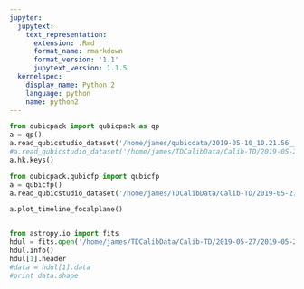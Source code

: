 ```yaml
---
jupyter:
  jupytext:
    text_representation:
      extension: .Rmd
      format_name: rmarkdown
      format_version: '1.1'
      jupytext_version: 1.1.5
  kernelspec:
    display_name: Python 2
    language: python
    name: python2
---
```


```python
from qubicpack import qubicpack as qp
a = qp() 
a.read_qubicstudio_dataset('/home/james/qubicdata/2019-05-10_10.21.56__RF_switch_cont_12_48')
#a.read_qubicstudio_dataset('/home/james/TDCalibData/Calib-TD/2019-05-27/2019-05-27_18.46.54__Fibers_Amp_0.5_V_mod_1_Hz_Duty_0.3_duration_43200.0_sec_index_0/')
a.hk.keys()

```

```python
from qubicpack.qubicfp import qubicfp
a = qubicfp()
a.read_qubicstudio_dataset('/home/james/TDCalibData/Calib-TD/2019-05-27/2019-05-27_18.46.54__Fibers_Amp_0.5_V_mod_1_Hz_Duty_0.3_duration_43200.0_sec_index_0')
```

```python
a.plot_timeline_focalplane()
```

```python

```

```python
from astropy.io import fits
hdul = fits.open('/home/james/TDCalibData/Calib-TD/2019-05-27/2019-05-27_18.46.54__Fibers_Amp_0.5_V_mod_1_Hz_Duty_0.3_duration_43200.0_sec_index_0/Sums/science-asic1-2019.05.27.184654.fits')
hdul.info()
hdul[1].header
#data = hdul[1].data
#print data.shape

```

```python

```
